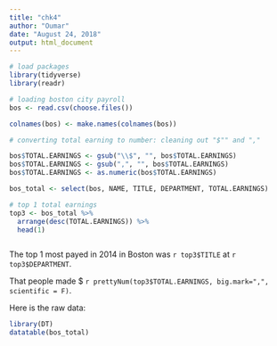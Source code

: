 ```yaml
---
title: "chk4"
author: "Oumar"
date: "August 24, 2018"
output: html_document
---
```



```r
# load packages
library(tidyverse)
library(readr)

# loading boston city payroll
bos <- read.csv(choose.files())

colnames(bos) <- make.names(colnames(bos))

# converting total earning to number: cleaning out "$"" and ","

bos$TOTAL.EARNINGS <- gsub("\\$", "", bos$TOTAL.EARNINGS)
bos$TOTAL.EARNINGS <- gsub(",", "", bos$TOTAL.EARNINGS)
bos$TOTAL.EARNINGS <- as.numeric(bos$TOTAL.EARNINGS)

bos_total <- select(bos, NAME, TITLE, DEPARTMENT, TOTAL.EARNINGS)

# top 1 total earnings
top3 <- bos_total %>% 
  arrange(desc(TOTAL.EARNINGS)) %>% 
  head(1)



```

The top 1 most payed in 2014 in Boston was `r top3$TITLE` at `r top3$DEPARTMENT`.

That people made $ `r prettyNum(top3$TOTAL.EARNINGS, big.mark=",", scientific = F)`.

Here is the raw data:
                        
```r
library(DT)
datatable(bos_total)
```
